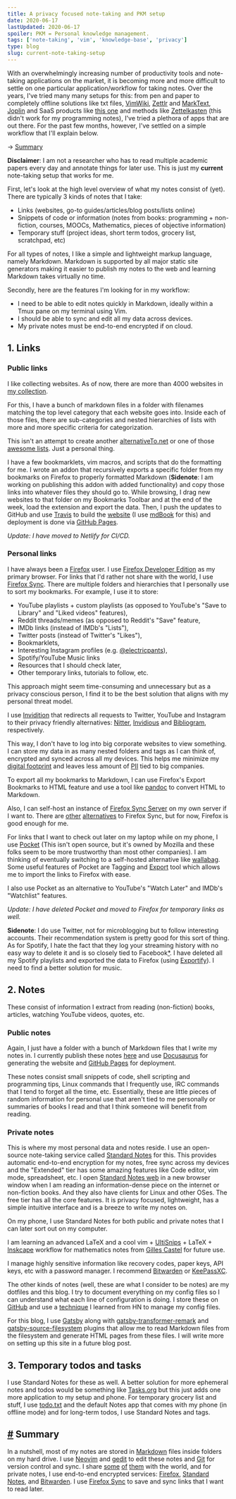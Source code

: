 ```yaml
---
title: A privacy focused note-taking and PKM setup
date: 2020-06-17
lastUpdated: 2020-06-17
spoiler: PKM = Personal knowledge management.
tags: ['note-taking', 'vim', 'knowledge-base', 'privacy']
type: blog
slug: current-note-taking-setup
---
```


With an overwhelmingly increasing number of productivity tools and note-taking applications on the market, it is becoming more and more difficult to settle on one particular application/workflow for taking notes. Over the years, I've tried many many setups for this: from pen and paper to completely offline solutions like txt files, [VimWiki](https://github.com/vimwiki/vimwiki), [Zettlr](https://github.com/zettlr/zettlr) and [MarkText](https://github.com/marktext/marktext), [Joplin](https://github.com/laurent22/joplin) and SaaS products like [this one](https://roamresearch.com/) and methods like [Zettelkasten](https://en.wikipedia.org/wiki/Zettelkasten) (this didn't work for my programming notes), I've tried a plethora of apps that are out there. For the past few months, however, I've settled on a simple workflow that I'll explain below.

→ [Summary](#summary)

**Disclaimer**: I am not a researcher who has to read multiple academic papers every day and annotate things for later use. This is just my **current** note-taking setup that works for me.

First, let's look at the high level overview of what my notes consist of (yet). There are typically 3 kinds of notes that I take:

- Links (websites, go-to guides/articles/blog posts/lists online)
- Snippets of code or information (notes from books: programming + non-fiction, courses, MOOCs, Mathematics, pieces of objective information)
- Temporary stuff (project ideas, short term todos, grocery list, scratchpad, etc)

For all types of notes, I like a simple and lightweight markup language, namely Markdown. Markdown is supported by all major static site generators making it easier to publish my notes to the web and learning Markdown takes virtually no time.

Secondly, here are the features I'm looking for in my workflow:

- I need to be able to edit notes quickly in Markdown, ideally within a Tmux pane on my terminal using Vim.
- I should be able to sync and edit all my data across devices.
- My private notes must be end-to-end encrypted if on cloud.

## 1. Links

### Public links

I like collecting websites. As of now, there are more than 4000 websites in [my collection](https://github.com/rsapkf/42/).

For this, I have a bunch of markdown files in a folder with filenames matching the top level category that each website goes into. Inside each of those files, there are sub-categories and nested hierarchies of lists with more and more specific criteria for categorization.

This isn't an attempt to create another [alternativeTo.net](https://alternativeto.net) or one of those [awesome lists](https://github.com/topics/awesome). Just a personal thing.

I have a few bookmarklets, vim macros, and scripts that do the formatting for me. I wrote an addon that recursively exports a specific folder from my bookmarks on Firefox to properly formatted Markdown (**Sidenote**: I am working on publishing this addon with added functionality) and copy those links into whatever files they should go to. While browsing, I drag new websites to that folder on my Bookmarks Toolbar and at the end of the week, load the extension and export the data. Then, I push the updates to GitHub and use [Travis](https://travis-ci.org/) to build the [website](https://rsapkf.github.io/42/) (I use [mdBook](https://github.com/rust-lang/mdBook) for this) and deployment is done via [GitHub Pages](https://pages.github.com).

_Update: I have moved to Netlify for CI/CD._

### Personal links

I have always been a [Firefox](https://www.mozilla.org/en-US/firefox/new/) user. I use [Firefox Developer Edition](https://www.mozilla.org/en-US/firefox/developer/) as my primary browser. For links that I'd rather not share with the world, I use [Firefox Sync](https://support.mozilla.org/en-US/products/firefox/sync). There are multiple folders and hierarchies that I personally use to sort my bookmarks. For example, I use it to store:

- YouTube playlists + custom playlists (as opposed to YouTube's "Save to Library" and "Liked videos" features),
- Reddit threads/memes (as opposed to Reddit's "Save" feature,
- IMDb links (instead of IMDb's "Lists"),
- Twitter posts (instead of Twitter's "Likes"),
- Bookmarklets,
- Interesting Instagram profiles (e.g. [@electricpants](https://www.instagram.com/electricpants/)),
- Spotify/YouTube Music links
- Resources that I should check later,
- Other temporary links, tutorials to follow, etc.

This approach might seem time-consuming and unnecessary but as a privacy conscious person, I find it to be the best solution that aligns with my personal threat model.

I use [Invidition](https://codeberg.org/Booteille/Invidition) that redirects all requests to Twitter, YouTube and Instagram to their privacy friendly alternatives: [Nitter](https://github.com/zedeus/nitter), [Invidious](https://github.com/omarroth/invidious) and [Bibliogram](https://github.com/cloudrac3r/bibliogram), respectively.

This way, I don't have to log into big corporate websites to view something. I can store my data in as many nested folders and tags as I can think of, encrypted and synced across all my devices. This helps me minimize my [digital footprint](https://en.wikipedia.org/wiki/Digital_footprint) and leaves less amount of [PII](https://en.wikipedia.org/wiki/Personal_data) tied to big companies.

To export all my bookmarks to Markdown, I can use Firefox's Export Bookmarks to HTML feature and use a tool like [pandoc](https://github.com/jgm/pandoc) to convert HTML to Markdown.

Also, I can self-host an instance of [Firefox Sync Server](https://github.com/mozilla-services/syncserver) on my own server if I want to. There are [other](https://github.com/go-shiori/shiori) [alternatives](https://github.com/awesome-selfhosted/awesome-selfhosted#bookmarks-and-link-sharing) to Firefox Sync, but for now, Firefox is good enough for me.

For links that I want to check out later on my laptop while on my phone, I use [Pocket](https://getpocket.com) (This isn't open source, but it's owned by Mozilla and these folks seem to be more trustworthy than most other companies). I am thinking of eventually switching to a self-hosted alternative like [wallabag](https://github.com/wallabag/wallabag). Some useful features of Pocket are Tagging and [Export](https://getpocket.com/export/) tool which allows me to import the links to Firefox with ease.

I also use Pocket as an alternative to YouTube's "Watch Later" and IMDb's "Watchlist" features.

_Update: I have deleted Pocket and moved to Firefox for temporary links as well._

**Sidenote**: I do use Twitter, not for microblogging but to follow interesting accounts. Their recommendation system is pretty good for this sort of thing. As for Spotify, I hate the fact that they log your streaming history with no easy way to delete it and is so closely tied to Facebook[\*](https://youtube.com/watch?v=eAagtcAup0o&t=1072). I have deleted all my Spotify playlists and exported the data to Firefox (using [Exportify](https://github.com/watsonbox/exportify)). I need to find a better solution for music.

## 2. Notes

These consist of information I extract from reading (non-fiction) books, articles, watching YouTube videos, quotes, etc.

### Public notes

Again, I just have a folder with a bunch of Markdown files that I write my notes in. I currently publish these notes [here](https://rsapkf.github.io/73) and use [Docusaurus](https://github.com/facebook/Docusaurus) for generating the website and [GitHub Pages](https://pages.github.com) for deployment.

These notes consist small snippets of code, shell scripting and programming tips, Linux commands that I frequently use, IRC commands that I tend to forget all the time, etc. Essentially, these are little pieces of random information for personal use that aren't tied to me personally or summaries of books I read and that I think someone will benefit from reading.

### Private notes

This is where my most personal data and notes reside. I use an open-source note-taking service called [Standard Notes](https://github.com/standardnotes/) for this. This provides automatic end-to-end encryption for my notes, free sync across my devices and the "Extended" tier has some amazing features like Code editor, vim mode, spreadsheet, etc. I open [Standard Notes web](https://github.com/standardnotes/web) in a new browser window when I am reading an information-dense piece on the internet or non-fiction books. And they also have clients for Linux and other OSes. The free tier has all the core features. It is privacy focused, lightweight, has a simple intuitive interface and is a breeze to write my notes on.

On my phone, I use Standard Notes for both public and private notes that I can later sort out on my computer.

I am learning an advanced LaTeX and a cool vim + [UltiSnips](https://github.com/sirver/UltiSnips) + LaTeX + [Inskcape](https://gitlab.com/inkscape/inkscape) workflow for mathematics notes from [Gilles Castel](https://castel.dev/post/lecture-notes-1/) for future use.

I manage highly sensitive information like recovery codes, paper keys, API keys, etc with a password manager. I recommend [Bitwarden](https://github.com/bitwarden) or [KeePassXC](https://keepassxc.org/).

The other kinds of notes (well, these are what I consider to be notes) are my dotfiles and this blog. I try to document everything on my config files so I can understand what each line of configuration is doing. I store these on [GitHub](https://github.com/rsapkf/config) and use a [technique](https://news.ycombinator.com/item?id=11071754) I learned from HN to manage my config files.

For this blog, I use [Gatsby](https://github.com/gatsbyjs/gatsby) along with [gatsby-transformer-remark](https://github.com/gatsbyjs/gatsby/tree/master/packages/gatsby-transformer-remark) and [gatsby-source-filesystem](https://github.com/gatsbyjs/gatsby/tree/master/packages/gatsby-source-filesystem) plugins that allow me to read Markdown files from the filesystem and generate HTML pages from these files. I will write more on setting up this site in a future blog post.

## 3. Temporary todos and tasks

I use Standard Notes for these as well. A better solution for more ephemeral notes and todos would be something like [Tasks.org](https://github.com/tasks/tasks) but this just adds one more application to my setup and phone. For temporary grocery list and stuff, I use [todo.txt](https://github.com/todotxt/todo.txt-cli) and the default Notes app that comes with my phone (in offline mode) and for long-term todos, I use Standard Notes and tags.

## <a href="#summary" id="summary">#</a> Summary

In a nutshell, most of my notes are stored in [Markdown](https://daringfireball.net/projects/markdown/syntax) files inside folders on my hard drive. I use [Neovim](https://github.com/neovim/neovim) and [gedit](https://gitlab.gnome.org/GNOME/gedit) to edit these notes and [Git](https://git-scm.com/) for version control and sync. I share [some](https://github.com/rsapkf/42/) [of](https://github.com/rsapkf/config) [them](https://github.com/rsapkf/73) with the world, and for private notes, I use end-to-end encrypted services: [Firefox](https://www.mozilla.org/en-US/firefox/), [Standard Notes](https://github.com/standardnotes/), and [Bitwarden](https://github.com/bitwarden). I use [Firefox Sync](https://support.mozilla.org/en-US/products/firefox/sync) to save and sync links that I want to read later.
